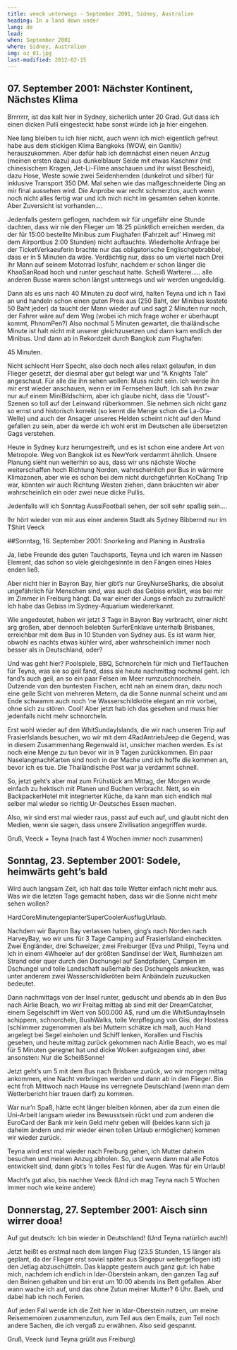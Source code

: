 ```yaml
---
title: veeck unterwegs - September 2001, Sidney, Australien
heading: In a land down under
lang: de
lead:
when: September 2001
where: Sidney, Australien
img: oz_01.jpg
last-modified: 2012-02-15
---
```


## 07. September 2001: Nächster Kontinent, Nächstes Klima

Brrrrrrr, ist das kalt hier in Sydney, sicherlich unter 20 Grad. Gut dass ich
einen dicken Pulli eingesteckt habe sonst würde ich ja hier eingehen.

Nee lang bleiben tu ich hier nicht, auch wenn ich mich eigentlich gefreut habe
aus dem stickigen Klima Bangkoks (WOW, ein Genitiv) herauszukommen. Aber dafür
hab ich demnächst einen neuen Anzug (meinen ersten dazu) aus dunkelblauer
Seide mit etwas Kaschmir (mit chinesischem Kragen, Jet-Li-Filme anschauen und
ihr wisst Bescheid), dazu Hose, Weste sowie zwei Seidenhemden (dunkelrot und
silber) für inklusive Transport 350 DM. Mal sehen wie das maßgeschneiderte
Ding an mir final aussehen wird. Die Anprobe war recht schmerzlos, auch wenn
noch nicht alles fertig war und ich mich nicht im gesamten sehen konnte. Aber
Zuversicht ist vorhanden....

Jedenfalls gestern geflogen, nachdem wir für ungefähr eine Stunde dachten,
dass wir nie den Flieger um 18:25 pünktlich erreichen werden, da der für 15:00
bestellte Minibus zum Flughafen (Fahrzeit auf’ Hinweg mit dem Airportbus 2:00
Stunden) nicht auftauchte. Wiederholte Anfrage bei der TicketVerkaeuferin
brachte nur das obligatorische Englischgebrabbel, dass er in 5 Minuten da
wäre. Verdächtig nur, dass so um viertel nach Drei ihr Mann auf seinem
Motorrad losfuhr, nachdem er schon länger die KhaoSanRoad hoch und runter
geschaut hatte. Scheiß Warterei..... alle anderen Busse waren schon längst
unterwegs und wir werden ungeduldig.

Dann als es uns nach 40 Minuten zu doof wird, halten Teyna und ich n Taxi an
und handeln schon einen guten Preis aus (250 Baht, der Minibus kostete 50 Baht
jeder) da taucht der Mann wieder auf und sagt 2 Minuten nur noch, der Fahrer
wäre auf dem Weg (wobei ich mich frage woher er überhaupt kommt, PhnomPen?)
Also nochmal 5 Minuten gewartet, die thailändische Minute ist halt nicht mit
unserer gleichzusetzen und dann kam endlich der Minibus. Und dann ab in
Rekordzeit durch Bangkok zum Flughafen:

45 Minuten.

Nicht schlecht Herr Specht, also doch noch alles relaxt gelaufen, in den
Flieger gesetzt, der diesmal aber gut belegt war und “A Knights Tale”
angeschaut. Für alle die ihn sehen wollen: Muss nicht sein. Ich werde ihn mir
erst wieder anschauen, wenn er im Fernsehen läuft. Ich sah ihn zwar nur auf
einem MiniBildschirm, aber ich glaube nicht, dass die “Joust”-Szenen so toll
auf der Leinwand rüberkommen. Sie nehmen sich nicht ganz so ernst und
historisch korrekt (so kennt die Menge schon die La-Ola-Welle) und auch der
Ansager unseres Helden scheint nicht auf den Mund gefallen zu sein, aber da
werde ich wohl erst im Deutschen alle übersetzten Gags verstehen.

Heute in Sydney kurz herumgestreift, und es ist schon eine andere Art von
Metropole. Weg von Bangkok ist es NewYork verdammt ähnlich. Unsere Planung
sieht nun weiterhin so aus, dass wir uns nächste Woche weiterschaffen hoch
Richtung Norden, wahrscheinlich per Bus in wärmere Klimazonen, aber wie es
schon bei dem nicht durchgeführten KoChang Trip war, könnten wir auch Richtung
Westen ziehen, dann bräuchten wir aber wahrscheinlich ein oder zwei neue dicke
Pullis.

Jedenfalls will ich Sonntag AussiFootball sehen, der soll sehr spaßig sein....

Ihr hört wieder von mir aus einer anderen Stadt als Sydney
Bibbernd nur im TShirt
Veeck

##Sonntag, 16. September 2001: Snorkeling and Planing in Australia

Ja, liebe Freunde des guten Tauchsports, Teyna und ich waren im Nassen
Element, das schon so viele gleichgesinnte in den Fängen eines Haies enden
ließ.

Aber nicht hier in Bayron Bay, hier gibt’s nur GreyNurseSharks, die absolut
ungefährlich für Menschen sind, was auch das Gebiss erklärt, was bei mir im
Zimmer in Freiburg hängt. Da war einer der Jungs einfach zu zutraulich! Ich
habe das Gebiss im Sydney-Aquarium wiedererkannt.

Wie angedeutet, haben wir jetzt 3 Tage in Bayron Bay verbracht, einer nicht
arg großen, aber dennoch belebten SurferEnklave unterhalb Brisbanes,
erreichbar mit dem Bus in 10 Stunden von Sydney aus. Es ist warm hier, obwohl
es nachts etwas kühler wird, aber wahrscheinlich immer noch besser als in
Deutschland, oder?

Und was geht hier? Poolspiele, BBQ, Schnorcheln für mich und TiefTauchen für
Teyna, was sie so geil fand, dass sie heute nachmittag nochmal geht. Ich
fand’s auch geil, an so ein paar Felsen im Meer rumzuschnorcheln. Dutzende von
den buntesten Fischen, echt nah an einem dran, dazu noch eine geile Sicht von
mehreren Metern, da die Sonne nunmal scheint und am Ende schwamm auch noch ’ne
Wasserschildkröte elegant an mir vorbei, ohne sich zu stören. Cool! Aber jetzt
hab ich das gesehen und muss hier jedenfalls nicht mehr schnorcheln.

Erst wohl wieder auf den WhitSundayIslands, die wir nach unseren Trip auf
FrasierIslands besuchen, wo wir mit dem 4RadAntriebJeep die Gegend, was in
diesem Zusammenhang Regenwald ist, unsicher machen werden. Es ist noch eine
Menge zu tun bevor wir in 9 Tagen zurückkommen. Ein paar NaselangmachKarten
sind noch in der Mache und ich hoffe die kommen an, bevor ich es tue. Die
Thailändische Post war ja verdammt schnell.

So, jetzt geht’s aber mal zum Frühstück am Mittag, der Morgen wurde einfach zu
hektisch mit Planen und Buchen verbracht. Nett, so ein BackpackerHotel mit
integrierter Küche, da kann man sich endlich mal selber mal wieder so richtig
Ur-Deutsches Essen machen.

Also, wir sind erst mal wieder raus, passt auf euch auf, und glaubt nicht den
Medien, wenn sie sagen, dass unsere Zivilisation angegriffen wurde.

Gruß, Veeck + Teyna (nach fast 4 Wochen immer noch zusammen)

## Sonntag, 23. September 2001: Sodele, heimwärts geht’s bald

Wird auch langsam Zeit, ich halt das tolle Wetter einfach nicht mehr aus. Was
wir die letzten Tage gemacht haben, dass wir die Sonne nicht mehr sehen
wollen?

HardCoreMinutengeplanterSuperCoolerAusflugUrlaub.

Nachdem wir Bayron Bay verlassen haben, ging’s nach Norden nach HarveyBay, wo
wir uns für 3 Tage Camping auf FrasierIsland eincheckten. Zwei Engländer, drei
Schweizer, zwei Freiburger (Eva und Philip), Teyna und Ich in einem 4Wheeler
auf der größten SandInsel der Welt, Rumheizen am Strand oder quer durch den
Dschungel auf Sandpfaden, Campen im Dschungel und tolle Landschaft außerhalb
des Dschungels ankucken, was unter anderem zwei Wasserschildkröten beim
Anbändeln zuzukucken bedeutet.

Dann nachmittags von der Insel runter, geduscht und abends ab in den Bus nach
Airlie Beach, wo wir Freitag mittag ab sind mit der DreamCatcher, einem
Segelschiff im Wert von 500.000 A\$, rund um die WhitSundayInseln schippern,
schnorcheln, BushWalks, tolle Verpflegung von Gisi, der Hostess (schlimmer
zugenommen als bei Muttern schätze ich mal), auch Hand angelegt bei Segel
einholen und Schiff lenken, Korallen und Fischis gesehen, und heute mittag
zurück gekommen nach Airlie Beach, wo es mal für 5 Minuten geregnet hat und
dicke Wolken aufgezogen sind, aber ansonsten: Nur die ScheißSonne!

Jetzt geht’s um 5 mit dem Bus nach Brisbane zurück, wo wir morgen mittag
ankommen, eine Nacht verbringen werden und dann ab in den Flieger. Bin echt
froh Mittwoch nach Hause ins verregnete Deutschland (wenn man dem
Wetterbericht hier trauen darf) zu kommen.

War nur’n Spaß, hätte echt länger bleiben können, aber da zum einen die
Uni-Arbeit langsam wieder ins Bewusstsein rückt und zum anderen die EuroCard
der Bank mir kein Geld mehr geben will (beides kann sich ja daheim ändern und
mir wieder einen tollen Urlaub ermöglichen) kommen wir wieder zurück.

Teyna wird erst mal wieder nach Freiburg gehen, ich Mutter daheim besuchen und
meinen Anzug abholen. So, und wenn dann mal alle Fotos entwickelt sind, dann
gibt’s ’n tolles Fest für die Augen. Was für ein Urlaub!

Macht’s gut also, bis nachher
Veeck (Und ich mag Teyna nach 5 Wochen immer noch wie keine andere)

## Donnerstag, 27. September 2001: Aisch sinn wirrer dooa!

Auf gut deutsch: Ich bin wieder in Deutschland! (Und Teyna natürlich auch!)

Jetzt heißt es erstmal nach dem langen Flug (23.5 Stunden, 1.5 länger als
geplant, da der Flieger erst soviel später aus Singapur weitergeflogen ist)
den Jetlag abzuschütteln. Das klappte gestern auch ganz gut: Ich habe mich,
nachdem ich endlich in Idar-Oberstein ankam, den ganzen Tag auf den Beinen
gehalten und bin erst um 10:00 abends ins Bett gefallen. Aber wann wache ich
auf, und das ohne Zutun meiner Mutter? 6 Uhr. Baeh, und dabei hab ich noch
Ferien.

Auf jeden Fall werde ich die Zeit hier in Idar-Oberstein nutzen, um meine
Reisememoiren zusammenzutun, zum Teil aus den Emails, zum Teil noch andere
Sachen, die ich vergaß zu erwähnen. Also seid gespannt.

Gruß, Veeck (und Teyna grüßt aus Freiburg)
